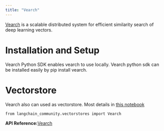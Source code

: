 ```yaml
---
title: "Vearch"
---
```


[Vearch](https://github.com/vearch/vearch) is a scalable distributed system for efficient similarity search of deep learning vectors.

# Installation and Setup

Vearch Python SDK enables vearch to use locally. Vearch python sdk can be installed easily by pip install vearch.

# Vectorstore

Vearch also can used as vectorstore. Most details in [this notebook](/oss/integrations/vectorstores/vearch)

```
from langchain_community.vectorstores import Vearch
```

**API Reference:**[Vearch](https://python.langchain.com/api_reference/community/vectorstores/langchain_community.vectorstores.vearch.Vearch.html)
